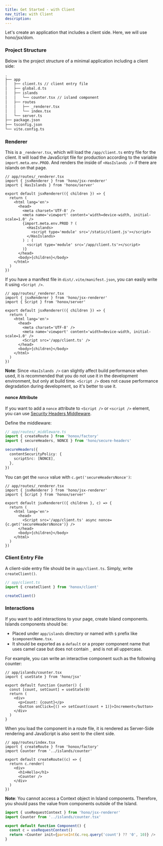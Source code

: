 ```yaml
---
title: Get Started - with Client
nav_title: with Client
description:
---
```


Let's create an application that includes a client side. Here, we will use hono/jsx/dom.

### Project Structure

Below is the project structure of a minimal application including a client side:

```txt
.
├── app
│   ├── client.ts // client entry file
│   ├── global.d.ts
│   ├── islands
│   │   └── counter.tsx // island component
│   ├── routes
│   │   ├── _renderer.tsx
│   │   └── index.tsx
│   └── server.ts
├── package.json
├── tsconfig.json
└── vite.config.ts
```

### Renderer

This is a `_renderer.tsx`, which will load the `/app/client.ts` entry file for the client. It will load the JavaScript file for production according to the variable `import.meta.env.PROD`. And renders the inside of `<HasIslands />` if there are islands on that page.

```tsx
// app/routes/_renderer.tsx
import { jsxRenderer } from 'hono/jsx-renderer'
import { HasIslands } from 'honox/server'

export default jsxRenderer(({ children }) => {
  return (
    <html lang='en'>
      <head>
        <meta charset='UTF-8' />
        <meta name='viewport' content='width=device-width, initial-scale=1.0' />
        {import.meta.env.PROD ? (
          <HasIslands>
            <script type='module' src='/static/client.js'></script>
          </HasIslands>
        ) : (
          <script type='module' src='/app/client.ts'></script>
        )}
      </head>
      <body>{children}</body>
    </html>
  )
})
```

If you have a manifest file in `dist/.vite/manifest.json`, you can easily write it using `<Script />`.

```tsx
// app/routes/_renderer.tsx
import { jsxRenderer } from 'hono/jsx-renderer'
import { Script } from 'honox/server'

export default jsxRenderer(({ children }) => {
  return (
    <html lang='en'>
      <head>
        <meta charset='UTF-8' />
        <meta name='viewport' content='width=device-width, initial-scale=1.0' />
        <Script src='/app/client.ts' />
      </head>
      <body>{children}</body>
    </html>
  )
})
```

**Note**: Since `<HasIslands />` can slightly affect build performance when used, it is recommended that you do not use it in the development environment, but only at build time. `<Script />` does not cause performance degradation during development, so it's better to use it.

#### nonce Attribute

If you want to add a `nonce` attribute to `<Script />` or `<script />` element, you can use [Security Headers Middleware](https://hono.dev/middleware/builtin/secure-headers).

Define the middleware:

```ts
// app/routes/_middleware.ts
import { createRoute } from 'honox/factory'
import { secureHeaders, NONCE } from 'hono/secure-headers'

secureHeaders({
  contentSecurityPolicy: {
    scriptSrc: [NONCE],
  },
})
```

You can get the `nonce` value with `c.get('secureHeadersNonce')`:

```tsx
// app/routes/_renderer.tsx
import { jsxRenderer } from 'hono/jsx-renderer'
import { Script } from 'honox/server'

export default jsxRenderer(({ children }, c) => {
  return (
    <html lang='en'>
      <head>
        <Script src='/app/client.ts' async nonce={c.get('secureHeadersNonce')} />
      </head>
      <body>{children}</body>
    </html>
  )
})
```

### Client Entry File

A client-side entry file should be in `app/client.ts`. Simply, write `createClient()`.

```ts
// app/client.ts
import { createClient } from 'honox/client'

createClient()
```

### Interactions

If you want to add interactions to your page, create Island components. Islands components should be:

- Placed under `app/islands` directory or named with `$` prefix like `$componentName.tsx`.
- It should be exported as a `default` or a proper component name that uses camel case but does not contain `_` and is not all uppercase.

For example, you can write an interactive component such as the following counter:

```tsx
// app/islands/counter.tsx
import { useState } from 'hono/jsx'

export default function Counter() {
  const [count, setCount] = useState(0)
  return (
    <div>
      <p>Count: {count}</p>
      <button onClick={() => setCount(count + 1)}>Increment</button>
    </div>
  )
}
```

When you load the component in a route file, it is rendered as Server-Side rendering and JavaScript is also sent to the client side.

```tsx
// app/routes/index.tsx
import { createRoute } from 'honox/factory'
import Counter from '../islands/counter'

export default createRoute((c) => {
  return c.render(
    <div>
      <h1>Hello</h1>
      <Counter />
    </div>
  )
})
```

**Note**: You cannot access a Context object in Island components. Therefore, you should pass the value from components outside of the Island.

```ts
import { useRequestContext } from 'hono/jsx-renderer'
import Counter from '../islands/counter.tsx'

export default function Component() {
  const c = useRequestContext()
  return <Counter init={parseInt(c.req.query('count') ?? '0', 10)} />
}
```
